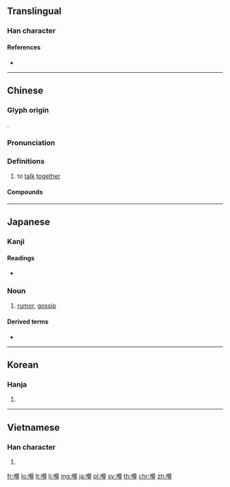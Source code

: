 ==Translingual==

===Han character===
{{Han char|rn=30|rad=口|as=12|sn=15|four=68046|canj=RTWI|ids=⿰口尊}}

====References====
* {{Han ref|kx=0208.060|dkj=04286|dj=0431.030|hdz=10686.050|uh=5642|ud=22082|bh=E4F7|bd=58615}}

----

==Chinese==
{{zh-forms}}

===Glyph origin===
{{Han etym}}
{{Han compound|口|尊|c1=s|t1=mouth|c2=p|ls=psc}}.

===Pronunciation===
{{zh-pron
|m=zǔn
|c=zyun2
|mc=y
|oc=y
|cat=v
}}

===Definitions===
{{zh-hanzi}}

# to [[talk]] [[together]]

====Compounds====
{{zh-der|噂噆|噂議|噂沓|噂噂}}

----

==Japanese==

===Kanji===
{{ja-kanji|grade=n|rs=口12}}

====Readings====
* {{ja-readings|on=[[そん]] (son)|kun=[[うわさ]] (uwasa)}}

===Noun===
{{ja-noun|うわさ}}

# [[rumor]], [[gossip]]

====Derived terms====
* {{ja-r|うわさ を すれば}}

----

==Korean==

===Hanja===
{{ko-hanja|hangeul=준|rv=jun|mr=chun}}

# {{defn|lang=ko|sort=口12}}

----

==Vietnamese==

===Han character===
{{vi-hantu|[[ton]]|rs=口12}}

# {{defn|lang=vi|sort=口12}}

[[fr:噂]]
[[lo:噂]]
[[lt:噂]]
[[li:噂]]
[[mg:噂]]
[[ja:噂]]
[[pl:噂]]
[[sv:噂]]
[[th:噂]]
[[chr:噂]]
[[zh:噂]]